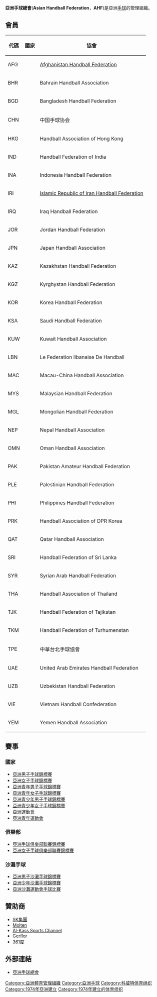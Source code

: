 {{Infobox Organization
|name = 亞洲手球總會
|image = 亞洲手球總會logo.png
|size = 200px
|caption = 
| abbreviation = '''AHF'''
| formation = 1974年8月26日
| founding_location = [[伊朗|伊朗]][[德黑蘭|德黑蘭]]
|type = 體育組織
| headquarters = [[科威特|科威特]][[科威特市|科威特市]]
| membership = 44個會員國
|language =[[英文|英文]] & [[阿拉伯語|阿拉伯語]]
| leader_title = 主席
| leader_name = Sheikh [[Ahmed_Al-Fahad_Al-Ahmed_Al-Sabah|Ahmed Al-Fahad Al-Ahmed Al-Sabah]] {{flagicon|KUW}}
| leader_title2 = 秘書長
| leader_name2 = Mr. [[Muhammad_Shafiq|Muhammad Shafiq]] {{flagicon|PAK}}
| website = {{URL|asianhandball.org}}
}}

'''亞洲手球總會'''('''Asian Handball Federation'''，'''AHF''')是亞洲[[手球|手球]]的管理組織。

== 會員 ==

{| border="1" cellpadding="2" cellspacing="0" style="font-size:11px"
|- bgcolor="#efefef" align="center" 
!代碼!!國家!!協會
|-
|AFG||{{AFG}}||[[Afghanistan_Handball_Federation|Afghanistan Handball Federation]]
|-
|BHR||{{BHR}}||Bahrain Handball Association
|-
|BGD||{{BGD}}||Bangladesh Handball Federation
|-
|CHN||{{CHN}}||中国手球协会
|-
|HKG||{{HKG}}||Handball Association of Hong Kong
|-
|IND||{{IND}}||Handball Federation of India
|-
|INA||{{INA}}||Indonesia Handball Federation
|-
|IRI||{{IRI}}||[[Islamic_Republic_of_Iran_Handball_Federation|Islamic Republic of Iran Handball Federation]]
|-
|IRQ||{{IRQ}}||Iraq Handball Federation
|-
|JOR||{{JOR}}||Jordan Handball Federation
|-
|JPN||{{JPN}}||Japan Handball Association
|-
|KAZ||{{KAZ}}||Kazakhstan Handball Federation 
|-
|KGZ||{{KGZ}}||Kyrghystan Handball Federation
|-
|KOR||{{KOR}}||Korea Handball Federation
|-
|KSA||{{KSA}}||Saudi Handball Federation
|-
|KUW||{{KUW}}||Kuwait Handball Association 
|-
|LBN||{{LBN}}||Le Federation libanaise De Handball
|-
|MAC||{{MAC}}||Macau-China Handball Association
|-
|MYS||{{MYS}}||Malaysian Handball Federation
|-
|MGL||{{MGL}}||Mongolian Handball Federation
|-
|NEP||{{NEP}}||Nepal Handball Association
|-
|OMN||{{OMN}}||Oman Handball Association
|-
|PAK||{{PAK}}||Pakistan Amateur Handball Federation
|-
|PLE||{{PLE}}||Palestinian Handball Federation 
|-
|PHI||{{PHI}}||Philippines Handball Federation
|-
|PRK||{{PRK}}||Handball Association of DPR Korea
|-
|QAT||{{QAT}}||Qatar Handball Association 
|-
|SRI||{{SRI}}||Handball Federation of Sri Lanka
|-
|SYR||{{SYR}}||Syrian Arab Handball Federation
|-
|THA||{{THA}}||Handball Association of Thailand
|-
|TJK||{{TJK}}||Handball Federation of Tajikstan
|-
|TKM||{{TKM}}||Handball Federation of Turhumenstan
|-
|TPE||{{TPE}}||中華台北手球協會
|-
|UAE||{{UAE}}||United Arab Emirates Handball Federation
|-
|UZB||{{UZB}}||Uzbekistan Handball Federation
|-
|VIE||{{VIE}}|| Vietnam Handball Confederation
|-
|YEM||{{YEM}}||Yemen Handball Association
|}

== 賽事==
===國家===
* [[亞洲男子手球錦標賽|亞洲男子手球錦標賽]]
* [[亞洲女子手球錦標賽|亞洲女子手球錦標賽]]
* [[亞洲青年男子手球錦標賽|亞洲青年男子手球錦標賽]]
* [[亞洲青年女子手球錦標賽|亞洲青年女子手球錦標賽]]
* [[亞洲青少年男子手球錦標賽|亞洲青少年男子手球錦標賽]]
* [[亞洲青少年女子手球錦標賽|亞洲青少年女子手球錦標賽]]
* [[亞洲運動會手球比賽|亞洲運動會]]
* [[亞洲青年運動會手球比賽|亞洲青年運動會]]

===俱樂部===
* [[亞洲手球俱樂部聯賽錦標賽|亞洲手球俱樂部聯賽錦標賽]]
* [[亞洲女子手球俱樂部聯賽錦標賽|亞洲女子手球俱樂部聯賽錦標賽]]

===沙灘手球===
* [[亞洲男子沙灘手球錦標賽|亞洲男子沙灘手球錦標賽]]
* [[亞洲少年沙灘手球錦標賽|亞洲少年沙灘手球錦標賽]]
* [[亞洲沙灘運動會手球比賽|亞洲沙灘運動會手球比賽]]

==贊助商==
* [[SK集團|SK集團]]
* [[Molten|Molten]]
* [[Al-Kass_Sports_Channel|Al-Kass Sports Channel]]
* [[Gerflor|Gerflor]]
* [[361度|361度]]

==外部連結==
* {{en icon}} {{ar icon}} [http://www.asianhandball.org/ 亞洲手球總會]{{Wayback|url=http://www.asianhandball.org/ |date=20121003050632 }}

{{國際手球}}

[[Category:亞洲體育管理組織|Category:亞洲體育管理組織]]
[[Category:亞洲手球|Category:亞洲手球]]
[[Category:科威特体育组织|Category:科威特体育组织]]
[[Category:1974年亞洲建立|Category:1974年亞洲建立]]
[[Category:1974年建立的体育组织|Category:1974年建立的体育组织]]